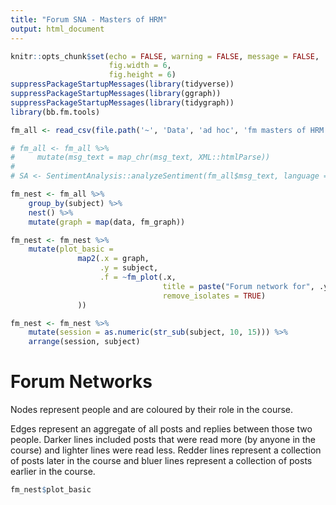 ```yaml
---
title: "Forum SNA - Masters of HRM"
output: html_document
---
```


```r
knitr::opts_chunk$set(echo = FALSE, warning = FALSE, message = FALSE,
                      fig.width = 6,
                      fig.height = 6)
suppressPackageStartupMessages(library(tidyverse))
suppressPackageStartupMessages(library(ggraph))
suppressPackageStartupMessages(library(tidygraph))
library(bb.fm.tools)
```

``` r
fm_all <- read_csv(file.path('~', 'Data', 'ad hoc', 'fm masters of HRM 201960 90 201930.csv')) 

# fm_all <- fm_all %>% 
#     mutate(msg_text = map_chr(msg_text, XML::htmlParse))
# 
# SA <- SentimentAnalysis::analyzeSentiment(fm_all$msg_text, language = "english")

fm_nest <- fm_all %>% 
    group_by(subject) %>% 
    nest() %>% 
    mutate(graph = map(data, fm_graph)) 

fm_nest <- fm_nest %>% 
    mutate(plot_basic = 
               map2(.x = graph, 
                    .y = subject,
                    .f = ~fm_plot(.x, 
                                  title = paste("Forum network for", .y),
                                  remove_isolates = TRUE)
               )) 

fm_nest <- fm_nest %>% 
    mutate(session = as.numeric(str_sub(subject, 10, 15))) %>% 
    arrange(session, subject)

```

# Forum Networks

Nodes represent people and are coloured by their role in the course.

Edges represent an aggregate of all posts and replies between those two people. Darker lines included posts that were read more (by anyone in the course) and lighter lines were read less. Redder lines represent a collection of posts later in the course and bluer lines represent a collection of posts earlier in the course. 

``` r
fm_nest$plot_basic
```
